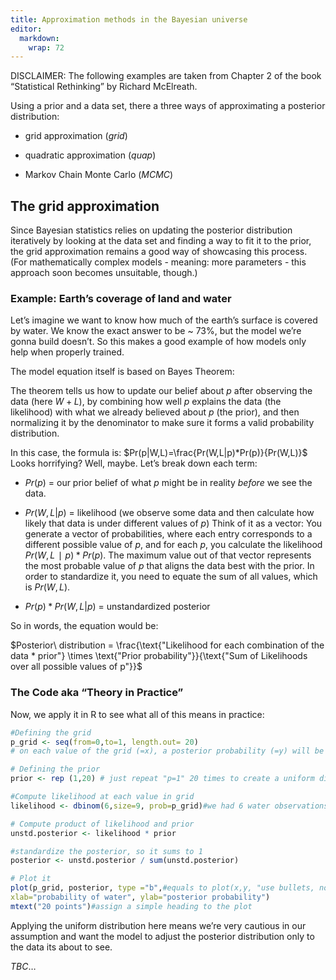 ```yaml
---
title: Approximation methods in the Bayesian universe
editor: 
  markdown: 
    wrap: 72
---
```


DISCLAIMER: The following examples are taken from Chapter 2 of the book
"Statistical Rethinking" by Richard McElreath.

Using a prior and a data set, there a three ways of approximating a
posterior distribution:

-   grid approximation (*grid*)

-   quadratic approximation (*quap*)

-   Markov Chain Monte Carlo (*MCMC*)

## The grid approximation

Since Bayesian statistics relies on updating the posterior distribution
iteratively by looking at the data set and finding a way to fit it to
the prior, the grid approximation remains a good way of showcasing this
process. (For mathematically complex models - meaning: more parameters -
this approach soon becomes unsuitable, though.)

### Example: Earth's coverage of land and water

Let's imagine we want to know how much of the earth's surface is covered
by water. We know the exact answer to be \~ 73%, but the model we're
gonna build doesn't. So this makes a good example of how models only
help when properly trained.

The model equation itself is based on Bayes Theorem:

The theorem tells us how to update our belief about $p$ after observing
the data (here $W+L$), by combining how well $p$ explains the data (the
likelihood) with what we already believed about $p$ (the prior), and
then normalizing it by the denominator to make sure it forms a valid
probability distribution.

In this case, the formula is:
$Pr(p|W,L)=\frac{Pr(W,L|p)*Pr(p)}{Pr(W,L)}$ Looks horrifying? Well,
maybe. Let's break down each term:

-   $Pr(p)$ = our prior belief of what $p$ might be in reality *before*
    we see the data.

-   $Pr(W,L|p)$ = likelihood (we observe some data and then calculate
    how likely that data is under different values of $p$) Think of it
    as a vector: You generate a vector of probabilities, where each
    entry corresponds to a different possible value of $p$, and for each
    $p$, you calculate the likelihood $Pr(W,L∣p)*Pr(p)$. The maximum
    value out of that vector represents the most probable value of $p$
    that aligns the data best with the prior. In order to standardize
    it, you need to equate the sum of all values, which is $Pr(W,L)$.

-   $Pr(p)*Pr(W,L|p)$ = unstandardized posterior

So in words, the equation would be:

$Posterior\ distribution = \frac{\text{"Likelihood for each combination of the data * prior"} \times \text{"Prior probability"}}{\text{"Sum of Likelihoods over all possible values of p"}}$

### The Code aka "Theory in Practice"

Now, we apply it in R to see what all of this means in practice:

```r
#Defining the grid
p_grid <- seq(from=0,to=1, length.out= 20)
# on each value of the grid (=x), a posterior probability (=y) will be calculated

# Defining the prior
prior <- rep (1,20) # just repeat "p=1" 20 times to create a uniform distribution

#Compute likelihood at each value in grid
likelihood <- dbinom(6,size=9, prob=p_grid)#we had 6 water observations out of a sample = 9; calculate the likelihood for each grid step

# Compute product of likelihood and prior
unstd.posterior <- likelihood * prior

#standardize the posterior, so it sums to 1
posterior <- unstd.posterior / sum(unstd.posterior)

# Plot it
plot(p_grid, posterior, type ="b",#equals to plot(x,y, "use bullets, not line)
xlab="probability of water", ylab="posterior probability")
mtext("20 points")#assign a simple heading to the plot
```

Applying the uniform distribution here means we're very cautious in our
assumption and want the model to adjust the posterior distribution only
to the data its about to see.

*TBC*...
